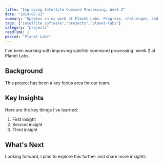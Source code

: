 ```yaml
---
title: "Improving Satellite Command Processing: Week 2"
date: "2014-07-13"
summary: "Updates on my work at Planet Labs. Progress, challenges, and lessons learned."
tags: ["satellite software","projects","planet-labs"]
category: "projects"
readTime: 1
period: "Planet Labs"
---
```


I've been working with improving satellite command processing: week 2 at Planet Labs.

## Background

This project has been a key focus area for our team.

## Key Insights

Here are the key things I've learned:

1. First insight
2. Second insight
3. Third insight

## What's Next

Looking forward, I plan to explore this further and share more insights.

